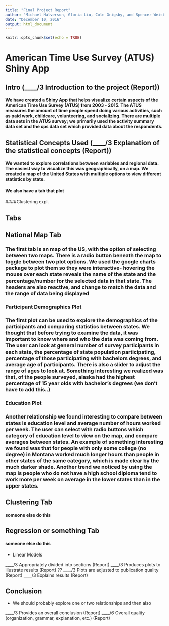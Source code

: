 ```yaml
---
title: "Final Project Report"
author: "Michael Halverson, Gloria Liu, Cole Grigsby, and Spencer Weisberg"
date: "December 10, 2016"
output: html_document
---
```


```r
knitr::opts_chunk$set(echo = TRUE)
```

# American Time Use Survey (ATUS) Shiny App


## Intro (____/3 Introduction to the project (Report))

#### We have created a Shiny App that helps visualize certain aspects of the American Time Use Survey (ATUS) from 2003 - 2015. The ATUS measures the amount of time people spend doing various activities, such as paid work, childcare, volunteering, and socializing.  There are multiple data sets in the ATUS survey; we primarily used the activity summary data set and the cps data set which provided data about the respondents. 


## Statistical Concepts Used (____/3 Explanation of the statistical concepts (Report))

#### We wanted to explore correlations between variables and regional data. The easiest  way to visualize this was geographically, on a map. We created a map of the United States with multiple options to view different statistics by state. 

#### We also have a tab that plot

####Clustering expl. 

## Tabs 

## National Map Tab

### The first tab is an map of the US, with the option of selecting between two maps. There is a radio button beneath the map to toggle between two plot options. We used the google charts package to plot them so they were interactive- hovering the mouse over each state reveals the name of the state and the percentage/number for the selected data in that state. The headers are also reactive, and change to match the data and the range of data being displayed

### Participant Demographics Plot
### The first plot can be used to explore the demographics of the participants and comparing statistics between states. We thought that before trying to examine the data, it was important to know where and who the data was coming from. The user can look at general number of survey participants in each state, the percentage of state population participating, percentage of those participating with bachelors degrees, and average age of participants. There is also a slider to adjust the range of ages to look at. Something interesting we realized was that, of the people surveyed, alaska had the highest percentage of 15 year olds with bachelor's degrees (we don't have to add this..)

### Education Plot
### Another relationship we found interesting to compare between states is education level and average number of hours worked per week. The user can select with radio buttons which category of education level to view on the map, and compare averages between states. An example of something interesting we found was that for people with only some college (no degree) in Montana worked much longer hours than people in other states of the same category, which is made clear by the much darker shade. Another trend we noticed by using the map is people who do not have a high school diploma tend to work more per week on average in the lower states than in the upper states. 


## Clustering Tab

#### someone else do this

## Regression or something Tab

#### someone else do this

- Linear Models 


____/3 Appropriately divided into sections (Report)
____/3 Produces plots to illustrate results (Report) ??
____/3 Plots are adjusted to publication quality (Report)
____/3 Explains results (Report)

## Conclusion
- We should probably explore one or two relationships and then also 

____/3 Provides an overall conclusion (Report)
____/6 Overall quality (organization, grammar, explanation, etc.) (Report)



